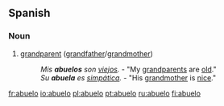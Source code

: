 ==Spanish==
===Noun===
{{es-noun-mf|feminine=abuela}}
# [[grandparent]] ([[grandfather]]/[[grandmother]])
#: ''Mis '''abuelos''' son [[viejo]]s.'' - "My [[grandparents]] are [[old]]."
#: ''Su '''abuela''' es [[simpática]].'' - "His [[grandmother]] is [[nice]]."

[[fr:abuelo]]
[[io:abuelo]]
[[pl:abuelo]]
[[pt:abuelo]]
[[ru:abuelo]]
[[fi:abuelo]]